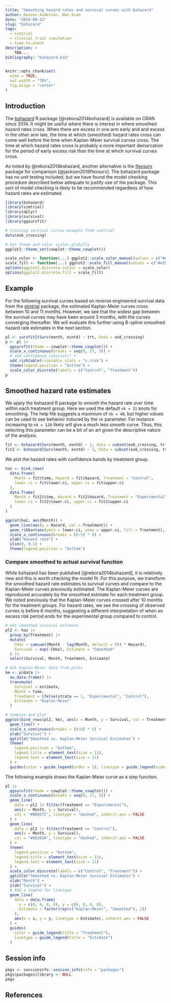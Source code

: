 ```yaml
---
title: "Smoothing hazard rates and survival curves with bshazard"
author: Keaven Anderson, Nan Xiao
date: "2024-09-12"
slug: "bshazard"
tags:
  - simtrial
  - clinical trial simulation
  - time-to-event
description: >
    TBA...
bibliography: "bshazard.bib"
---
```


```r
knitr::opts_chunk$set(
  echo = TRUE,
  out.width = "70%",
  fig.align = "center"
)
```

## Introduction

The [bshazard](https://cran.r-project.org/package=bshazard) R package [@rebora2014bshazard] is available on CRAN since 2014.
It might be useful where there is interest in where smoothed hazard rates cross.
When there are excess in one arm early and and excess in the other arm late, the time at which (smoothed) hazard rates cross can come well before the time when Kaplan-Meier survival curves cross.
The time at which hazard rates cross is probably a more important demarcation for the period of early excess risk than the time at which survival curves cross.

As noted by @rebora2014bshazard, another alternative is the [flexsurv](https://cran.r-project.org/package=flexsurv) package for comparison [@jackson2016flexsurv].
The bshazard package has no unit testing included, but we have found the model checking procedure described below adequate to justify use of the package. This sort of model checking is likely to be recommended regardless of how hazard rates are estimated.

```r
library(bshazard)
library(simtrial)
library(dplyr)
library(survival)
library(ggsurvfit)
```

```r
# Crossing survival curves example from simtrial
data(ex6_crossing)
```

```r
# Set theme and color scales globally
ggplot2::theme_set(cowplot::theme_cowplot())

scale_color <- function(...) ggplot2::scale_color_manual(values = c("#e15759", "#4e79a7"), ...)
scale_fill <- function(...) ggplot2::scale_fill_manual(values = c("#e15759", "#4e79a7"), ...)
options(ggplot2.discrete.colour = scale_color)
options(ggplot2.discrete.fill = scale_fill)
```

## Example

For the following survival curves based on reverse engineered survival data from the [simtrial](https://merck.github.io/simtrial/) package, the estimated Kaplan-Meier curves cross between 10 and 11 months.
However, we see that the widest gap between the survival curves may have been around 3 months, with the curves converging thereafter.
We will evaluate this further using B-spline smoothed hazard rate estimates in the next section.

```r
pl <- survfit2(Surv(month, evntd) ~ trt, data = ex6_crossing)
p <- pl |>
  ggsurvfit(theme = cowplot::theme_cowplot()) +
  scale_x_continuous(breaks = seq(0, 27, 3)) +
  # add_confidence_interval() +
  add_risktable(risktable_stats = "n.risk") +
  theme(legend.position = "bottom") +
  scale_color_discrete(labels = c("Control", "Treatment"))
p
```

## Smoothed hazard rate estimates

We apply the bshazard R package to smooth the hazard rate over time within each treatment group.
Here we used the default `nk = 31` knots for smoothing.
The help file suggests a maximum of `nk = 40`, but higher values can be used to see behavior induced by the `nk` parameter. For instance increasing to `nk = 120` likely will give a much less smooth curve.
Thus, this selecting this parameter can be a bit of an art given the descriptive nature of the analysis.

```r
fit <- bshazard(Surv(month, evntd) ~ 1, data = subset(ex6_crossing, trt == 0), nk = 31)
fit2 <- bshazard(Surv(month, evntd) ~ 1, data = subset(ex6_crossing, trt == 1), nk = 31)
```

We plot the hazard rates with confidence bands by treatment group.

```r
haz <- bind_rows(
  data.frame(
    Month = fit$time, Hazard = fit$hazard, Treatment = "Control",
    lower.ci = fit$lower.ci, upper.ci = fit$upper.ci
  ),
  data.frame(
    Month = fit2$time, Hazard = fit2$hazard, Treatment = "Experimental",
    lower.ci = fit2$lower.ci, upper.ci = fit2$upper.ci
  )
)

ggplot(haz, aes(Month)) +
  geom_line(aes(y = Hazard, col = Treatment)) +
  geom_ribbon(aes(ymin = lower.ci, ymax = upper.ci, fill = Treatment), alpha = 0.2, linetype = 0) +
  scale_x_continuous(breaks = (0:5) * 6) +
  ylab("Hazard rate") +
  ylim(0, 0.1) +
  theme(legend.position = "bottom")
```

### Compare smoothed to actual survival function

While bshazard has been published [@rebora2014bshazard], it is relatively new and this is worth checking the model fit.
For this purpose, we transform the smoothed hazard rate estimates to survival curves and compare to the Kaplan-Meier curves previously estimated.
The Kaplan-Meier curves are reproduced accurately by the smoothed estimate for each treatment group.
We noted previously that the Kaplan-Meier curves crossed after 10 months for the treatment groups.
For hazard rates, we see the crossing of observed curves is before 6 months, suggesting a different interpretation of when an excess risk period ends for the experimental group compared to control.

```r
# Get smoothed survival estimate
pl2 <- haz |>
  group_by(Treatment) |>
  mutate(
    CHaz = cumsum((Month - lag(Month, default = 0)) * Hazard),
    Survival = exp(-CHaz), Estimate = "Smoothed"
  ) |>
  select(Survival, Month, Treatment, Estimate)

# Get Kaplan-Meier data from plots
km <- p$data |>
  as.data.frame() |>
  transmute(
    Survival = estimate,
    Month = time,
    Treatment = ifelse(strata == 1, "Experimental", "Control"),
    Estimate = "Kaplan-Meier"
  )

# Combine and plot
ggplot(bind_rows(pl2, km), aes(x = Month, y = Survival, col = Treatment, lty = Estimate)) +
  geom_line() +
  scale_x_continuous(breaks = (0:6) * 6) +
  ylab("Survival") +
  ggtitle("Smoothed vs. Kaplan-Meier Survival Estimates") +
  theme(
    legend.position = "bottom",
    legend.title = element_text(size = 11),
    legend.text = element_text(size = 11)
  ) +
  guides(color = guide_legend(order = 1), linetype = guide_legend(order = 2))
```

The following example draws the Kaplan-Meier curve as a step function.

```r
pl |>
  ggsurvfit(theme = cowplot::theme_cowplot()) +
  scale_x_continuous(breaks = seq(0, 27, 3)) +
  geom_line(
    data = pl2 |> filter(Treatment == "Experimental"),
    aes(x = Month, y = Survival),
    col = "#00857C", linetype = "dashed", inherit.aes = FALSE
  ) +
  geom_line(
    data = pl2 |> filter(Treatment == "Control"),
    aes(x = Month, y = Survival),
    col = "#66203A", linetype = "dashed", inherit.aes = FALSE
  ) +
  theme(
    legend.position = "bottom",
    legend.title = element_text(size = 11),
    legend.text = element_text(size = 11)
  ) +
  scale_color_discrete(labels = c("Control", "Treatment")) +
  ggtitle("Smoothed vs. Kaplan-Meier Survival Estimates") +
  xlab("Month") +
  ylab("Survival") +
  # Add a legend for linetype
  geom_line(
    data = data.frame(
      x = c(0, 0, 0, 0), y = c(0, 0, 0, 0),
      Estimate = factor(rep(c("Kaplan-Meier", "Smoothed"), 2))
    ),
    aes(x = x, y = y, linetype = Estimate), inherit.aes = FALSE
  ) +
  guides(
    color = guide_legend(title = "Treatment"),
    linetype = guide_legend(title = "Estimate")
  )
```

## Session info

```r
pkgs <- sessioninfo::session_info(info = "packages")
pkgs$packages$library <- NULL
pkgs
```

## References
